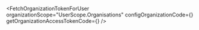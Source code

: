 

<FetchOrganizationTokenForUser
  organizationScope="UserScope.Organisations"
  configOrganizationCode={<ConfigOrganizationCode />}
  getOrganizationAccessTokenCode={<GetOrganizationAccessTokenCode />}
/>
